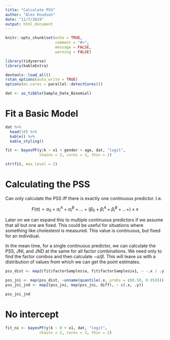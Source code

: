 ```yaml
---
title: "Calculate PSS"
author: "Alex Knudson"
date: "11/7/2019"
output: html_document
---
```


```r
knitr::opts_chunk$set(echo = TRUE,
                      comment = "#>",
                      message = FALSE,
                      warning = FALSE)

library(tidyverse)
library(kableExtra)

devtools::load_all()
rstan_options(auto_write = TRUE)
options(mc.cores = parallel::detectCores())

dat <- as_tibble(Sample_Data_Binomial)
```

# Fit a Basic Model

```r
dat %>%
  head(10) %>%
  kable() %>%
  kable_styling()
```


```r
fit <- bayesPF(y|k ~ x1 + gender + age, dat, "logit", 
               chains = 2, cores = 2, thin = 2)
```


```r
str(fit, max.level = 2)
```

# Calculating the PSS

Can only calculate the PSS iff there is exactly one continuous predictor. I.e.

$$
F(\pi) = \alpha_0 + \alpha_i^{A} + \alpha_i^{B} + \ldots + (\beta_0 + \beta_i^{A} + \beta_i^{B} + \ldots + ) \times x
$$

Later on we can expand this to multiple continuous predictors if we assume that all but one are fixed. This could be useful for situations where something like cholesterol is measured. This value is continuous, but fixed for an individual.

In the mean time, for a single continuous predictor, we can calculate the PSS, JNI, and JND at the same for all factor combinations. We need only to find the factor combos and then calculate $-\alpha / \beta$. This will leave us with a distribution of values from which we can get the point estimates.

```r
pss_dist <- map2(fit$factorSamples$a, fit$factorSamples$x1, ~ -.x / .y)

pss_jni <- map(pss_dist, ~unname(quantile(.x, probs = c(0.50, 0.95))))
pss_jni_jnd <- map2(pss_jni, map(pss_jni, diff), ~ c(.x, .y))

pss_jni_jnd
```

# No intercept


```r
fit_ni <- bayesPF(y|k ~ 0 + x1, dat, "logit", 
               chains = 2, cores = 2, thin = 2)
```

